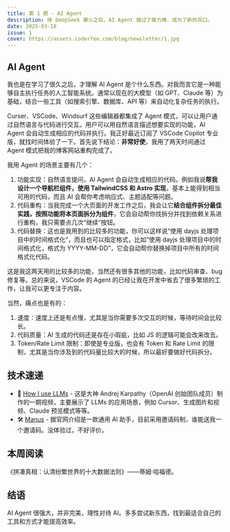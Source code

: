 ```yaml
---
title: 第 1 期 - AI Agent
description: 继 DeepSeek 爆火之后，AI Agent 接过了接力棒，成为了新的风口。
date: 2025-03-10
issue: 1
cover: https://assets.coderfee.com/blog/newsletter/1.jpg
---
```


## AI Agent

我也是在学习了很久之后，才理解 AI Agent 是个什么东西。对我而言它是一种能够自主执行任务的人工智能系统。通常以现在的大模型（如 GPT、Claude 等）为基础，结合一些工具（如搜索引擎、数据库、API 等）来自动化复杂任务的执行。

Curser、VSCode、Windsurf 这些编辑器都集成了 Agent 模式，可以让用户通过自然语言与代码进行交互。用户可以用自然语言描述想要实现的功能，AI Agent 会自动生成相应的代码并执行。我正好最近订阅了 VSCode Copilot 专业版，就找时间体验了一下。首先说下结论：**非常好使**，我用了两天时间通过 Agent 模式把我的博客网站重构完成了。

我用 Agent 的场景主要有几个：

1. 功能实现：自然语言提问，AI Agent 会自动生成相应的代码。例如我说**帮我设计一个导航栏组件，使用 TailwindCSS 和 Astro 实现**，基本上能得到相当可用的代码，而且 AI 会帮你考虑响应式、主题适配等问题。
2. 代码重构：当我完成一个大页面的开发工作之后，我会让它**结合组件拆分最佳实践，按照功能将本页面拆分为组件**，它会自动帮你找拆分并找到依赖关系进行重构，我只需要点几次“继续”按钮。
3. 代码替换：这也是我用到的比较多的功能，你可以这样说“使用 dayjs 处理项目中的时间格式化”，而且也可以指定格式，比如“使用 dayjs 处理项目中的时间格式化，格式为 YYYY-MM-DD”，它会自动帮你替换掉项目中所有的时间格式化代码。

这是我这两天用的比较多的功能，当然还有很多其他的功能，比如代码审查、bug 修复等。总的来说，VSCode 的 Agent 的已经让我在开发中省去了很多繁琐的工作，让我可以更专注于内容。

当然，痛点也是有的：

1. 速度：速度上还是有点慢，尤其是当你需要多次交互的时候，等待时间会比较长。
2. 代码质量：AI 生成的代码还是存在小瑕疵，比如 JS 的逻辑可能会改来改去。
3. Token/Rate Limit 限制：即使是专业版，也会有 Token 和 Rate Limit 的限制，尤其是当你涉及到的代码量比较大的时候，所以最好要做好代码拆分。

## 技术速递

- 🎥 [How I use LLMs](https://www.youtube.com/watch?v=EWvNQjAaOHw) - 这是大神 Andrej Karpathy（OpenAI 创始团队成员）制作的一期视频，主要展示了 LLMs 的应用场景，例如 Cursor、生成图片和视频、Claude 预览模式等等。
- 🛠️ [Manus](https://manus.im/) - 据官网介绍是一款通用 AI 助手，目前采用邀请码制，谁能送我一个邀请码。没体验过，不好评价。

## 本周阅读

《拼凑真相：认清纷繁世界的十大数据法则》——蒂姆·哈福德。

## 结语

AI Agent 很强大，并非完美，理性对待 AI。多多尝试新东西，找到最适合自己的工具和方式才能提高效率。

